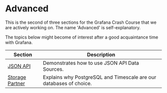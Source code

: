 # Advanced

This is the second of three sections for the Grafana Crash Course that we are actively working on. The name 'Advanced' is self-explanatory.

The topics below might become of interest after a good acquaintance time with Grafana.

| Section                         | Description                                                        |
| ------------------------------- | ------------------------------------------------------------------ |
| [JSON API](../datasources/json) | Demonstrates how to use JSON API Data Sources.                     |
| [Storage Partner](../storage)   | Explains why PostgreSQL and Timescale are our databases of choice. |
